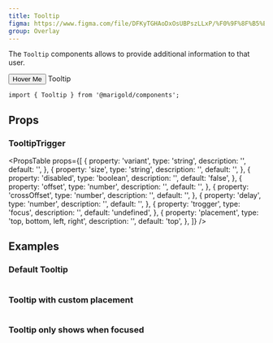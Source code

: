 ```yaml
---
title: Tooltip
figma: https://www.figma.com/file/DFKyTGHAoDxOsUBPszLLxP/%F0%9F%8F%B5%EF%B8%8FMarigold?node-id=2461%3A2378
group: Overlay
---
```


The `Tooltip` components allows to provide additional information to that user.

<Preview>
  <Tooltip.Trigger>
    <Button variant="primary">
      <Text>Hover Me</Text>
    </Button>
    <Tooltip>Tooltip</Tooltip>
  </Tooltip.Trigger>
</Preview>

```tsx
import { Tooltip } from '@marigold/components';
```

## Props

### TooltipTrigger

<PropsTable
  props={[
    {
      property: 'variant',
      type: 'string',
      description: '',
      default: '',
    },
    {
      property: 'size',
      type: 'string',
      description: '',
      default: '',
    },
    {
      property: 'disabled',
      type: 'boolean',
      description: '',
      default: 'false',
    },
    {
      property: 'offset',
      type: 'number',
      description: '',
      default: '',
    },
    {
      property: 'crossOffset',
      type: 'number',
      description: '',
      default: '',
    },
    {
      property: 'delay',
      type: 'number',
      description: '',
      default: '',
    },
    {
      property: 'trogger',
      type: 'focus',
      description: '',
      default: 'undefined',
    },
    {
      property: 'placement',
      type: 'top, bottom, left, right',
      description: '',
      default: 'top',
    },
  ]}
/>

## Examples

### Default Tooltip

```tsx preview file=components/Tooltip/tooltip-basic.demo.tsx

```

### Tooltip with custom placement

```tsx preview file=components/Tooltip/tooltip-custom.demo.tsx

```

### Tooltip only shows when focused

```tsx preview file=components/Tooltip/tooltip-focus.demo.tsx

```
